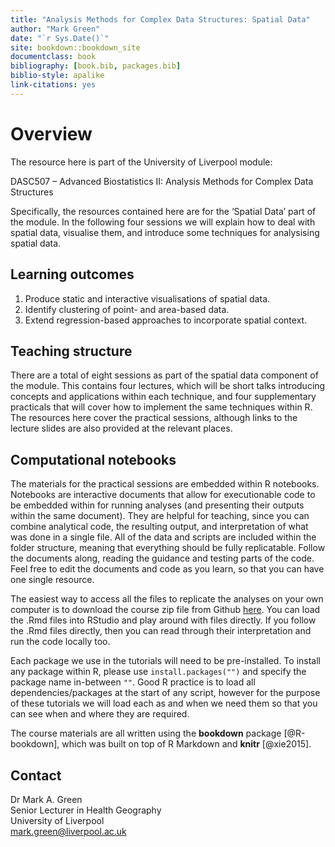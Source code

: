 ```yaml
--- 
title: "Analysis Methods for Complex Data Structures: Spatial Data"
author: "Mark Green"
date: "`r Sys.Date()`"
site: bookdown::bookdown_site
documentclass: book
bibliography: [book.bib, packages.bib]
biblio-style: apalike
link-citations: yes
---
```


# Overview {-}

The resource here is part of the University of Liverpool module:

DASC507 – Advanced Biostatistics II: Analysis Methods for Complex Data Structures

Specifically, the resources contained here are for the 'Spatial Data' part of the module. In the following four sessions we will explain how to deal with spatial data, visualise them, and introduce some techniques for analysising spatial data.

## Learning outcomes {-}

1. Produce static and interactive visualisations of spatial data.
2. Identify clustering of point- and area-based data.
3. Extend regression-based approaches to incorporate spatial context.

## Teaching structure {-}

There are a total of eight sessions as part of the spatial data component of the module. This contains four lectures, which will be short talks introducing concepts and applications within each technique, and four supplementary practicals that will cover how to implement the same techniques within R. The resources here cover the practical sessions, although links to the lecture slides are also provided at the relevant places.

## Computational notebooks {-}

The materials for the practical sessions are embedded within R notebooks. Notebooks are interactive documents that allow for executionable code to be embedded within for running analyses (and presenting their outputs within the same document). They are helpful for teaching, since you can combine analytical code, the resulting output, and interpretation of what was done in a single file. All of the data and scripts are included within the folder structure, meaning that everything should be fully replicatable. Follow the documents along, reading the guidance and testing parts of the code. Feel free to edit the documents and code as you learn, so that you can have one single resource. 

The easiest way to access all the files to replicate the analyses on your own computer is to download the course zip file from Github [here](https://github.com/markagreen/spatial_data/archive/refs/heads/main.zip). You can load the .Rmd files into RStudio and play around with files directly. If you follow the .Rmd files directly, then you can read through their interpretation and run the code locally too.

Each package we use in the tutorials will need to be pre-installed. To install any package within R, please use `install.packages("")` and specify the package name in-between `""`. Good R practice is to load all dependencies/packages at the start of any script, however for the purpose of these tutorials we will load each as and when we need them so that you can see when and where they are required.

The course materials are all written using the **bookdown** package [@R-bookdown], which was built on top of R Markdown and **knitr** [@xie2015].

## Contact {-}

Dr Mark A. Green \
Senior Lecturer in Health Geography \
University of Liverpool \
<mark.green@liverpool.ac.uk>


